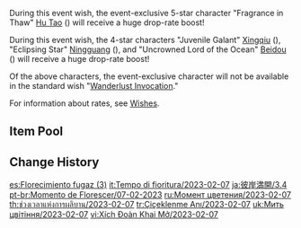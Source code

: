 {{Wish
|name              = Moment of Bloom 2023-02-07
|image             = Moment of Bloom 2023-02-07.png
|type              = Character Event
|duration          = event
|time_start        = 2023-02-07 18:00:00
|time_end          = 2023-02-28 14:59:59
|link              = https://www.hoyolab.com/article/15075039
|preceding         = Caution in Confidence/2023-01-18
|preceding2        = Invitation to Mundane Life/2023-01-18
|succeeding        = Auric Blaze/2023-03-01
|succeeding2       = Twilight Arbiter/2023-03-01
|alongside         = Discerner of Enigmas/2023-02-07
|alongside2        = Epitome Invocation/2023-02-07
|previous          = Moment of Bloom/2021-11-02
}}
During this event wish, the event-exclusive 5-star character "Fragrance in Thaw" [[Hu Tao]] ({{Pyro}}) will receive a huge drop-rate boost!

During this event wish, the 4-star characters "Juvenile Galant" [[Xingqiu]] ({{Hydro}}), "Eclipsing Star" [[Ningguang]] ({{Geo}}), and "Uncrowned Lord of the Ocean" [[Beidou]] ({{Electro}}) will receive a huge drop-rate boost!

Of the above characters, the event-exclusive character will not be available in the standard wish "[[Wanderlust Invocation]]."

For information about rates, see [[Wishes]].

==Item Pool==
{{Wish Pool
|^Hu Tao
|^Xingqiu
|^Ningguang
|^Beidou
|Diluc
|Jean
|Keqing
|Mona
|Qiqi
|Tighnari
|Barbara
|Bennett
|Candace
|Chongyun
|Collei
|Diona
|Dori
|Faruzan
|Fischl
|Gorou
|Kujou Sara
|Kuki Shinobu
|Layla
|Noelle
|Razor
|Rosaria
|Sayu
|Shikanoin Heizou
|Sucrose
|Thoma
|Xiangling
|Xinyan
|Yanfei
|Yun Jin
|Dragon's Bane
|Eye of Perception
|Favonius Codex
|Favonius Greatsword
|Favonius Lance
|Favonius Sword
|Favonius Warbow
|Lion's Roar
|Rainslasher
|Rust
|Sacrificial Bow
|Sacrificial Fragments
|Sacrificial Greatsword
|Sacrificial Sword
|The Bell
|The Flute
|The Stringless
|The Widsith
|Black Tassel
|Bloodtainted Greatsword
|Cool Steel
|Debate Club
|Emerald Orb
|Ferrous Shadow
|Harbinger of Dawn
|Magic Guide
|Raven Bow
|Sharpshooter's Oath
|Skyrider Sword
|Slingshot
|Thrilling Tales of Dragon Slayers
}}

==Change History==
{{Change History|3.4}}

[[es:Florecimiento fugaz (3)]]
[[it:Tempo di fioritura/2023-02-07]]
[[ja:彼岸満開/3.4]]
[[pt-br:Momento de Florescer/07-02-2023]]
[[ru:Момент цветения/2023-02-07]]
[[th:ช่วงเวลาแห่งการผลิบาน/2023-02-07]]
[[tr:Çiçeklenme Anı/2023-02-07]]
[[uk:Мить цвітіння/2023-02-07]]
[[vi:Xích Đoàn Khai Mở/2023-02-07]]